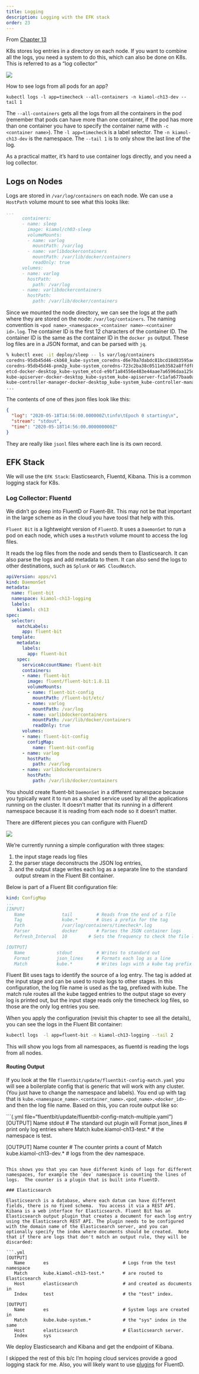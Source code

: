 ```yaml
---
title: Logging
description: Logging with the EFK stack
order: 23
---
```


From [Chapter 13](https://livebook.manning.com/book/learn-kubernetes-in-a-month-of-lunches/chapter-13/)

K8s stores log entries in a directory on each node. If you want to combine all the logs, you need a system to do this, which can also be done on K8s.  This is referred to as a "log collector"

![](logging.png)


How to see logs from all pods for an app?

```
kubectl logs -l app=timecheck --all-containers -n kiamol-ch13-dev --tail 1
```

The `--all-containers` gets all the logs from all the containers in the pod (remember that pods can have more than one container, if the pod has more than one container you have to specify the container name with `-c <container name>`).  The `-l app=timecheck` is a label selector.  The `-n kiamol-ch13-dev` is the namespace.  The `--tail 1` is to only show the last line of the log.

As a practical matter, it's hard to use container logs directly, and you need a log collector. 


## Logs on Nodes

Logs are stored in `/var/log/containers` on each node.  We can use a `HostPath` volume mount to see what this looks like:

```.yaml
...
      containers:
      - name: sleep
        image: kiamol/ch03-sleep
        volumeMounts:
        - name: varlog
          mountPath: /var/log
        - name: varlibdockercontainers
          mountPath: /var/lib/docker/containers
          readOnly: true
      volumes:
      - name: varlog
        hostPath:
          path: /var/log
      - name: varlibdockercontainers
        hostPath:
          path: /var/lib/docker/containers
```

Since we mounted the node directory, we can see the logs at the path where they are stored on the node: `/var/log/containers`.  The naming convention is `<pod name>_<namespace>_<container name>-<container id>.log`.  The container ID is the first 12 characters of the container ID.  The container ID is the same as the container ID in the `docker ps` output.  These log files are in a JSON format, and can be parsed with `jq`.


```bash
% kubectl exec -it deploy/sleep -- ls var/log/containers
coredns-95db45d46-ckb68_kube-system_coredns-d6e70a7dabdc81bcd18d83595ae92f577036912cbf5ccb36fbf46cd95476ba0f.log
coredns-95db45d46-pnm2p_kube-system_coredns-723c2ba38c0511eb3582a8ffdf852195ae47385fc5aaddf6444888d23265b1a9.log
etcd-docker-desktop_kube-system_etcd-e9bf1a84556e483e44aae7a6596daa125d7b46c2df442f7d26b45a32de62af07.log
kube-apiserver-docker-desktop_kube-system_kube-apiserver-fc1afa677baa0aacfd6f9f9c5a675748ba2a383f17df4e99aaa8673116aa5a2e.log
kube-controller-manager-docker-desktop_kube-system_kube-controller-manager-2d3eba90c4496a5256e7f3e29a7fecf4dc5922db3364b216023806921b156fc7.log
...
```

The contents of one of thes json files look like this:

```json
{
  "log": "2020-05-18T14:56:00.000000Z\tinfo\tEpoch 0 starting\n",
  "stream": "stdout",
  "time": "2020-05-18T14:56:00.000000000Z"
}
```

They are really like `jsonl` files where each line is its own record.

## EFK Stack

We will use the `EFK Stack`: Elasticsearch, Fluentd, Kibana.  This is a common logging stack for K8s.

### Log Collector: Fluentd

:::{.callout-note}
We didn't go deep into FluentD or Fluent-Bit.  This may not be that important in the large scheme as in the cloud you have toosl that help with this.
:::

`Fluent Bit` is a lightweight version of `FluentD`.  It uses a `DaemonSet` to run a pod on each node, which uses a `HostPath` volume mount to access the log files.

It reads the log files from the node and sends them to Elasticsearch.  It can also parse the logs and add metadata to them.  It can also send the logs to other destinations, such as `Splunk` or `AWS CloudWatch`.

```.yml
apiVersion: apps/v1
kind: DaemonSet
metadata:
  name: fluent-bit
  namespace: kiamol-ch13-logging
  labels:
    kiamol: ch13
spec:
  selector:
    matchLabels:
      app: fluent-bit
  template:
    metadata:
      labels:
        app: fluent-bit
    spec:
      serviceAccountName: fluent-bit
      containers:
      - name: fluent-bit
        image: fluent/fluent-bit:1.8.11
        volumeMounts:
        - name: fluent-bit-config
          mountPath: /fluent-bit/etc/
        - name: varlog
          mountPath: /var/log
        - name: varlibdockercontainers
          mountPath: /var/lib/docker/containers
          readOnly: true
      volumes:
      - name: fluent-bit-config
        configMap:
          name: fluent-bit-config
      - name: varlog
        hostPath:
          path: /var/log
      - name: varlibdockercontainers
        hostPath:
          path: /var/lib/docker/containers
```

You should create fluent-bit `DaemonSet` in a different namespace because you typically want it to run as a shared service used by all the applications running on the cluster. It doesn't matter that its running in a different namespace because it is reading from each node so it doesn't matter.

There are different pieces you can configure with FluentD

![](fluentbit.png)

We’re currently running a simple configuration with three stages: 

1. the input stage reads log files 
2. the parser stage deconstructs the JSON log entries, 
3. and the output stage writes each log as a separate line to the standard output stream in the Fluent Bit container.

Below is part of a Fluent Bit configuration file:


```.yaml
kind: ConfigMap
...
[INPUT]
   Name              tail         # Reads from the end of a file
   Tag               kube.*       # Uses a prefix for the tag
   Path              /var/log/containers/timecheck*.log
   Parser            docker       # Parses the JSON container logs
   Refresh_Interval  10        # Sets the frequency to check the file list

[OUTPUT]
   Name            stdout         # Writes to standard out
   Format          json_lines     # Formats each log as a line
   Match           kube.*         # Writes logs with a kube tag prefix
```

Fluent Bit uses tags to identify the source of a log entry. The tag is added at the input stage and can be used to route logs to other stages. In this configuration, the log file name is used as the tag, prefixed with kube. The match rule routes all the kube tagged entries to the output stage so every log is printed out, but the input stage reads only the timecheck log files, so those are the only log entries you see.

When you apply the configuration (revisit this chapter to see all the details), you can see the logs in the Fluent Bit container:

```bash
kubectl logs  -l app=fluent-bit -n kiamol-ch13-logging --tail 2
```

This will show you logs from all namespaces, as fluentd is reading the logs from all nodes.

#### Routing Output

If you look at the file `fluentbit/update/fluentbit-config-match.yaml` you will see a boilerplate config that is generic that will work with any cluster.  (You just have to change the namespace and labels).  You end up with tag that is `kube.<namespace_name>.<container_name>.<pod_name>.<docker_id>-` and then the log file name.  Based on this, you can route output like so:

```(.yml file="fluentbit/update/fluentbit-config-match-multiple.yaml")
[OUTPUT]
   Name       stdout                     # The standard out plugin will
   Format     json_lines                 # print only log entries where
   Match      kube.kiamol-ch13-test.*    # the namespace is test.

[OUTPUT]
   Name       counter                    # The counter prints a count of
   Match      kube.kiamol-ch13-dev.*     # logs from the dev namespace.
```

This shows you that you can have different kinds of logs for different namespaces, for example the `dev` namespace is counting the lines of logs.  The counter is a plugin that is built into FluentD.

### Elasticsearch

Elasticsearch is a database, where each datum can have different fields, there is no fixed schema.  You access it via a REST API.  Kibana is a web interface for Elasticsearch. Fluent Bit has an Elasticsearch output plugin that creates a document for each log entry using the Elasticsearch REST API. The plugin needs to be configured with the domain name of the Elasticsearch server, and you can optionally specify the index where documents should be created.  Note that if there are logs that don't match an output rule, they will be discarded:

```.yml
[OUTPUT]
   Name       es                            # Logs from the test namespace
   Match      kube.kiamol-ch13-test.*       # are routed to Elasticsearch
   Host       elasticsearch                 # and created as documents in 
   Index      test                          # the "test" index.

[OUTPUT]
   Name       es                            # System logs are created in
   Match      kube.kube-system.*            # the "sys" index in the same
   Host       elasticsearch                 # Elasticsearch server.
   Index      sys
```

We deploy Elasticsearch and Kibana and get the endpoint of Kibana.  

I skipped the rest of this b/c I'm hoping cloud services provide a good logging stack for me.  Also, you will likely want to use [plugins](https://docs.fluentd.org/parser) for FluentD.

